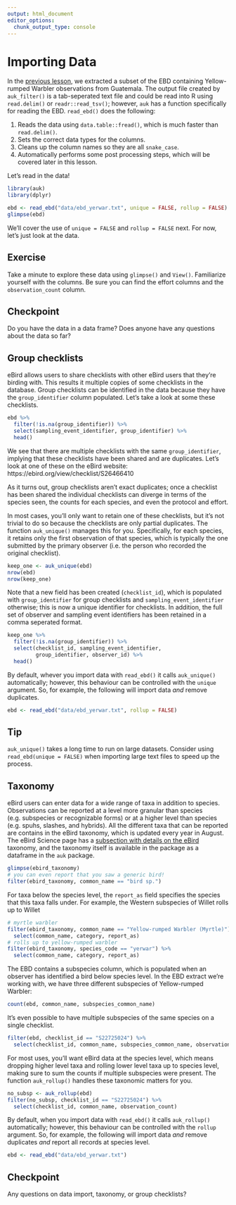 ```yaml
---
output: html_document
editor_options: 
  chunk_output_type: console
---
```


# Importing Data {#import}

In the [previous lesson](#filter), we extracted a subset of the EBD containing Yellow-rumped Warbler observations from Guatemala. The output file created by `auk_filter()` is a tab-seperated text file and could be read into R using `read.delim()` or `readr::read_tsv()`; however, `auk` has a function specifically for reading the EBD. `read_ebd()` does the following:

1. Reads the data using `data.table::fread()`, which is much faster than `read.delim()`.
2. Sets the correct data types for the columns.
3. Cleans up the column names so they are all `snake_case`.
4. Automatically performs some post processing steps, which will be covered later in this lesson.

Let's read in the data!

```r
library(auk)
library(dplyr)

ebd <- read_ebd("data/ebd_yerwar.txt", unique = FALSE, rollup = FALSE)
glimpse(ebd)
```

We'll cover the use of `unique = FALSE` and `rollup = FALSE` next. For now, let's just look at the data.

<div class="exercise">
  <h2>Exercise</h2>
  Take a minute to explore these data using `glimpse()` and `View()`. Familiarize yourself with the columns. Be sure you can find the effort columns and the `observation_count` column.
</div>

<div class="checkpoint">
  <h2>Checkpoint</h2>
  Do you have the data in a data frame? Does anyone have any questions about the data so far?
</div>

## Group checklists {#import-group}

eBird allows users to share checklists with other eBird users that they're birding with. This results it multiple copies of some checklists in the database. Group checklists can be identified in the data because they have the `group_identifier` column populated. Let's take a look at some these checklists.

```r
ebd %>% 
  filter(!is.na(group_identifier)) %>% 
  select(sampling_event_identifier, group_identifier) %>% 
  head()
```

We see that there are multiple checklists with the same `group_identifier`, implying that these checklists have been shared and are duplicates. Let's look at one of these on the eBird website: https://ebird.org/view/checklist/S26466410

As it turns out, group checklists aren't exact duplicates; once a checklist has been shared the individual checklists can diverge in terms of the species seen, the counts for each species, and even the protocol and effort.

In most cases, you'll only want to retain one of these checklists, but it's not trivial to do so because the checklists are only partial duplicates. The function `auk_unique()` manages this for you. Specifically, for each species, it retains only the first observation of that species, which is typically the one submitted by the primary observer (i.e. the person who recorded the original checklist).

```r
keep_one <- auk_unique(ebd)
nrow(ebd)
nrow(keep_one)
```

Note that a new field has been created (`checklist_id`), which is populated with `group_identifier` for group checklists and `sampling_event_identifier` otherwise; this is now a unique identifier for checklists. In addition, the full set of observer and sampling event identifiers has been retained in a comma seperated format.

```r
keep_one %>% 
  filter(!is.na(group_identifier)) %>% 
  select(checklist_id, sampling_event_identifier, 
         group_identifier, observer_id) %>% 
  head()
```

By default, whever you import data with `read_ebd()` it calls `auk_unique()` automatically; however, this behaviour can be controlled with the `unique` argument. So, for example, the following will import data *and* remove duplicates.

```r
ebd <- read_ebd("data/ebd_yerwar.txt", rollup = FALSE)
```

<div class="tip">
  <h2>Tip</h2>
  `auk_unique()` takes a long time to run on large datasets. Consider using `read_ebd(unique = FALSE)` when importing large text files to speed up the process.
</div>

## Taxonomy {#import-taxonomy}

eBird users can enter data for a wide range of taxa in addition to species. Observations can be reported at a level more granular than species (e.g. subspecies or recognizable forms) or at a higher level than species (e.g. spuhs, slashes, and hybrids). All the different taxa that can be reported are contains in the eBird taxonomy, which is updated every year in August. The eBird Science page has a [subsection with details on the eBird](https://ebird.org/science/the-ebird-taxonomy) taxonomy, and the taxonomy itself is available in the package as a dataframe in the `auk` package.

```r
glimpse(ebird_taxonomy)
# you can even report that you saw a generic bird!
filter(ebird_taxonomy, common_name == "bird sp.")
```

For taxa below the species level, the `report_as` field specifies the species that this taxa falls under. For example, the Western subspecies of Willet rolls up to Willet

```r
# myrtle warbler
filter(ebird_taxonomy, common_name == "Yellow-rumped Warbler (Myrtle)") %>% 
  select(common_name, category, report_as)
# rolls up to yellow-rumped warbler
filter(ebird_taxonomy, species_code == "yerwar") %>% 
  select(common_name, category, report_as)
```

The EBD contains a subspecies column, which is populated when an observer has identified a bird below species level. In the EBD extract we're working with, we have three different subspecies of Yellow-rumped Warbler:

```r
count(ebd, common_name, subspecies_common_name)
```

It's even possible to have multiple subspecies of the same species on a single checklist.

```r
filter(ebd, checklist_id == "S22725024") %>% 
  select(checklist_id, common_name, subspecies_common_name, observation_count)
```

For most uses, you'll want eBird data at the species level, which means dropping higher level taxa and rolling lower level taxa up to species level, making sure to sum the counts if multiple subspecies were present. The function `auk_rollup()` handles these taxonomic matters for you.

```r
no_subsp <- auk_rollup(ebd)
filter(no_subsp, checklist_id == "S22725024") %>% 
  select(checklist_id, common_name, observation_count)
```

By default, when you import data with `read_ebd()` it calls `auk_rollup()` automatically; however, this behaviour can be controlled with the `rollup` argument. So, for example, the following will import data *and* remove duplicates *and* report all records at species level.

```r
ebd <- read_ebd("data/ebd_yerwar.txt")
```

<div class="checkpoint">
  <h2>Checkpoint</h2>
  Any questions on data import, taxonomy, or group checklists?
</div>